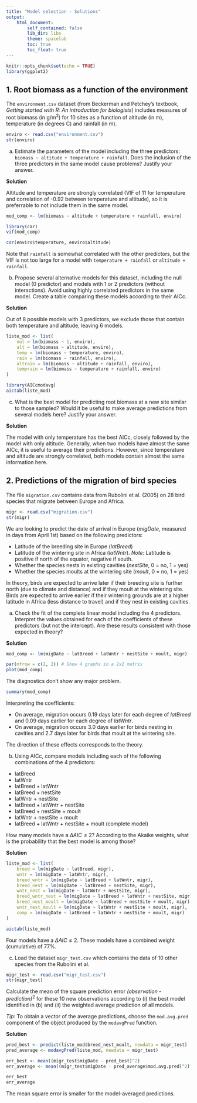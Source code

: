 ```yaml
---
title: "Model selection - Solutions"
output:
    html_document:
        self_contained: false
        lib_dir: libs
        theme: spacelab
        toc: true
        toc_float: true
---
```


```r
knitr::opts_chunk$set(echo = TRUE)
library(ggplot2)
```


## 1. Root biomass as a function of the environment

The `environment.csv` dataset (from Beckerman and Petchey's textbook, *Getting started with R: An introduction for biologists*) includes measures of root biomass (in g/m$^2$) for 10 sites as a function of altitude (in m), temperature (in degrees C) and rainfall (in m).

```r
enviro <- read.csv("environment.csv")
str(enviro)
```

a) Estimate the parameters of the model including the three predictors: `biomass ~ altitude + temperature + rainfall`. Does the inclusion of the three predictors in the same model cause problems? Justify your answer.

**Solution**

Altitude and temperature are strongly correlated (VIF of 11 for temperature and correlation of -0.92 between temperature and altitude), so it is preferrable to not include them in the same model.

```r
mod_comp <- lm(biomass ~ altitude + temperature + rainfall, enviro)

library(car)
vif(mod_comp)

cor(enviro$temperature, enviro$altitude)
```

Note that `rainfall` is somewhat correlated with the other predictors, but the VIF is not too large for a model with `temperature + rainfall` or `altitude + rainfall`.

b) Propose several alternative models for this dataset, including the null model (0 predictor) and models with 1 or 2 predictors (without interactions). Avoid using highly correlated predictors in the same model. Create a table comparing these models according to their AICc.

**Solution**

Out of 8 possible models with 3 predictors, we exclude those that contain both temperature and altitude, leaving 6 models.

```r
liste_mod <- list(
    nul = lm(biomass ~ 1, enviro),
    alt = lm(biomass ~ altitude, enviro),
    temp = lm(biomass ~ temperature, enviro),
    rain = lm(biomass ~ rainfall, enviro),
    altrain = lm(biomass ~ altitude + rainfall, enviro),
    temprain = lm(biomass ~ temperature + rainfall, enviro)
)

library(AICcmodavg)
aictab(liste_mod)
```

c) What is the best model for predicting root biomass at a new site similar to those sampled? Would it be useful to make average predictions from several models here? Justify your answer.

**Solution**

The model with only temperature has the best AICc, closely followed by the model with only altitude. Generally, when two models have almost the same AICc, it is useful to average their predictions. However, since temperature and altitude are strongly correlated, both models contain almost the same information here.


## 2. Predictions of the migration of bird species

The file `migration.csv` contains data from Rubolini et al. (2005) on 28 bird species that migrate between Europe and Africa.

```r
migr <- read.csv("migration.csv")
str(migr)
```

We are looking to predict the date of arrival in Europe (*migDate*, measured in days from April 1st) based on the following predictors:

- Latitude of the breeding site in Europe (*latBreed*)
- Latitude of the wintering site in Africa (*latWntr*). *Note*: Latitude is positive if north of the equator, negative if south.
- Whether the species nests in existing cavities (*nestSite*, 0 = no, 1 = yes)
- Whether the species moults at the wintering site (*moult*, 0 = no, 1 = yes)

In theory, birds are expected to arrive later if their breeding site is further north (due to climate and distance) and if they moult at the wintering site. Birds are expected to arrive earlier if their wintering grounds are at a higher latitude in Africa (less distance to travel) and if they nest in existing cavities.

a) Check the fit of the complete linear model including the 4 predictors. Interpret the values obtained for each of the coefficients of these predictors (but not the intercept). Are these results consistent with those expected in theory?

**Solution**

```r
mod_comp <- lm(migDate ~ latBreed + latWntr + nestSite + moult, migr)

par(mfrow = c(2, 2)) # Show 4 graphs in a 2x2 matrix
plot(mod_comp)
```

The diagnostics don't show any major problem.

```r
summary(mod_comp)
```

Interpreting the coefficients:

- On average, migration occurs 0.19 days later for each degree of *latBreed* and 0.09 days earlier for each degree of *latWntr*.
- On average, migration occurs 3.0 days earlier for birds nesting in cavities and 2.7 days later for birds that moult at the wintering site.

The direction of these effects corresponds to the theory.

b) Using AICc, compare models including each of the following combinations of the 4 predictors:

- latBreed
- latWntr
- latBreed + latWntr
- latBreed + nestSite
- latWntr + nestSite
- latBreed + latWntr + nestSite
- latBreed + nestSite + moult
- latWntr + nestSite + moult
- latBreed + latWntr + nestSite + moult (complete model)

How many models have a $\Delta AIC \le 2$? According to the Akaike weights, what is the probability that the best model is among those?

**Solution**

```r
liste_mod <- list(
    breed = lm(migDate ~ latBreed, migr),
    wntr = lm(migDate ~ latWntr, migr),
    breed_wntr = lm(migDate ~ latBreed + latWntr, migr),
    breed_nest = lm(migDate ~ latBreed + nestSite, migr),
    wntr_nest = lm(migDate ~ latWntr + nestSite, migr), 
    breed_wntr_nest = lm(migDate ~ latBreed + latWntr + nestSite, migr),
    breed_nest_moult = lm(migDate ~ latBreed + nestSite + moult, migr),
    wntr_nest_moult = lm(migDate ~ latWntr + nestSite + moult, migr),
    comp = lm(migDate ~ latBreed + latWntr + nestSite + moult, migr)
)

aictab(liste_mod)
```

Four models have a $\Delta AIC \le 2$. These models have a combined weight (cumulative) of 77%.

c) Load the dataset `migr_test.csv` which contains the data of 10 other species from the Rubolini et al.

```r
migr_test <- read.csv("migr_test.csv")
str(migr_test)
```

Calculate the mean of the square prediction error *(observation - prediction)*$^2$ for these 10 new observations according to (i) the best model identified in (b) and (ii) the weighted average prediction of all models.

*Tip*: To obtain a vector of the average predictions, choose the `mod.avg.pred` component of the object produced by the `modavgPred` function.

**Solution**

```r
pred_best <- predict(liste_mod$breed_nest_moult, newdata = migr_test)
pred_average <- modavgPred(liste_mod, newdata = migr_test)

err_best <- mean((migr_test$migDate - pred_best)^2)
err_average <- mean((migr_test$migDate - pred_average$mod.avg.pred)^2)

err_best
err_average
```

The mean square error is smaller for the model-averaged predictions.

